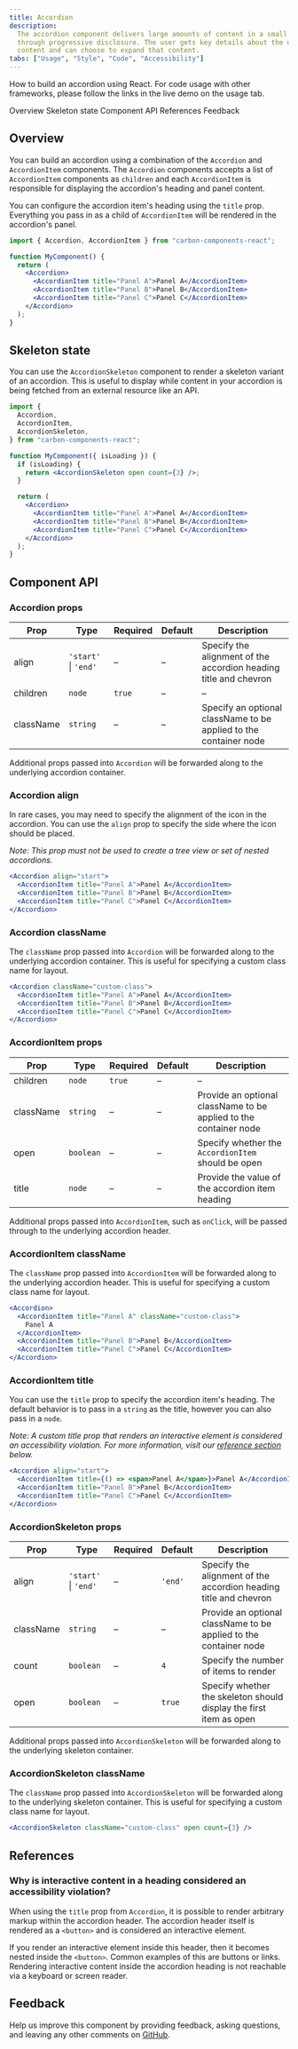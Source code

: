 ```yaml
---
title: Accordion
description:
  The accordion component delivers large amounts of content in a small space
  through progressive disclosure. The user gets key details about the underlying
  content and can choose to expand that content.
tabs: ["Usage", "Style", "Code", "Accessibility"]
---
```


<PageDescription>

How to build an accordion using React. For code usage with other frameworks, please follow the links in the live demo on the usage tab.

</PageDescription>

<AnchorLinks>

<AnchorLink>Overview</AnchorLink>
<AnchorLink>Skeleton state</AnchorLink>
<AnchorLink>Component API</AnchorLink>
<AnchorLink>References</AnchorLink>
<AnchorLink>Feedback</AnchorLink>

</AnchorLinks>

## Overview

You can build an accordion using a combination of the `Accordion` and
`AccordionItem` components. The `Accordion` components accepts a list of
`AccordionItem` components as `children` and each `AccordionItem` is responsible
for displaying the accordion's heading and panel content.

You can configure the accordion item's heading using the `title` prop.
Everything you pass in as a child of `AccordionItem` will be rendered in the
accordion's panel.

```jsx
import { Accordion, AccordionItem } from "carbon-components-react";

function MyComponent() {
  return (
    <Accordion>
      <AccordionItem title="Panel A">Panel A</AccordionItem>
      <AccordionItem title="Panel B">Panel B</AccordionItem>
      <AccordionItem title="Panel C">Panel C</AccordionItem>
    </Accordion>
  );
}
```

## Skeleton state

You can use the `AccordionSkeleton` component to render a skeleton variant of an
accordion. This is useful to display while content in your accordion is being
fetched from an external resource like an API.

```jsx
import {
  Accordion,
  AccordionItem,
  AccordionSkeleton,
} from "carbon-components-react";

function MyComponent({ isLoading }) {
  if (isLoading) {
    return <AccordionSkeleton open count={3} />;
  }

  return (
    <Accordion>
      <AccordionItem title="Panel A">Panel A</AccordionItem>
      <AccordionItem title="Panel B">Panel B</AccordionItem>
      <AccordionItem title="Panel C">Panel C</AccordionItem>
    </Accordion>
  );
}
```

## Component API

### Accordion props

| Prop      | Type                     | Required | Default | Description                                                       |
| --------- | ------------------------ | -------- | ------- | ----------------------------------------------------------------- |
| align     | `'start'` &#124; `'end'` | –        | –       | Specify the alignment of the accordion heading title and chevron  |
| children  | `node`                   | `true`   | –       | –                                                                 |
| className | `string`                 | –        | –       | Specify an optional className to be applied to the container node |

Additional props passed into `Accordion` will be forwarded along to the
underlying accordion container.

### Accordion align

In rare cases, you may need to specify the alignment of the icon in the
accordion. You can use the `align` prop to specify the side where the icon
should be placed.

_Note: This prop must not be used to create a tree view or set of nested
accordions._

```jsx
<Accordion align="start">
  <AccordionItem title="Panel A">Panel A</AccordionItem>
  <AccordionItem title="Panel B">Panel B</AccordionItem>
  <AccordionItem title="Panel C">Panel C</AccordionItem>
</Accordion>
```

### Accordion className

The `className` prop passed into `Accordion` will be forwarded along to the
underlying accordion container. This is useful for specifying a custom class
name for layout.

```jsx
<Accordion className="custom-class">
  <AccordionItem title="Panel A">Panel A</AccordionItem>
  <AccordionItem title="Panel B">Panel B</AccordionItem>
  <AccordionItem title="Panel C">Panel C</AccordionItem>
</Accordion>
```

### AccordionItem props

| Prop      | Type      | Required | Default | Description                                                       |
| --------- | --------- | -------- | ------- | ----------------------------------------------------------------- |
| children  | `node`    | `true`   | –       | –                                                                 |
| className | `string`  | –        | –       | Provide an optional className to be applied to the container node |
| open      | `boolean` | –        | –       | Specify whether the `AccordionItem` should be open                |
| title     | `node`    | –        | –       | Provide the value of the accordion item heading                   |

Additional props passed into `AccordionItem`, such as `onClick`, will be passed
through to the underlying accordion header.

### AccordionItem className

The `className` prop passed into `AccordionItem` will be forwarded along to the
underlying accordion header. This is useful for specifying a custom class name
for layout.

```jsx
<Accordion>
  <AccordionItem title="Panel A" className="custom-class">
    Panel A
  </AccordionItem>
  <AccordionItem title="Panel B">Panel B</AccordionItem>
  <AccordionItem title="Panel C">Panel C</AccordionItem>
</Accordion>
```

### AccordionItem title

You can use the `title` prop to specify the accordion item's heading. The
default behavior is to pass in a `string` as the title, however you can also
pass in a `node`.

_Note: A custom title prop that renders an interactive element is considered an
accessibility violation. For more information, visit our [reference
section](#why-is-interactive-content-in-a-heading-considered-an-accessibility-violation) below._

```jsx
<Accordion align="start">
  <AccordionItem title={() => <span>Panel A</span>}>Panel A</AccordionItem>
  <AccordionItem title="Panel B">Panel B</AccordionItem>
  <AccordionItem title="Panel C">Panel C</AccordionItem>
</Accordion>
```

### AccordionSkeleton props

| Prop      | Type                     | Required | Default | Description                                                        |
| --------- | ------------------------ | -------- | ------- | ------------------------------------------------------------------ |
| align     | `'start'` &#124; `'end'` | –        | `'end'` | Specify the alignment of the accordion heading title and chevron   |
| className | `string`                 | –        | –       | Provide an optional className to be applied to the container node  |
| count     | `boolean`                | –        | `4`     | Specify the number of items to render                              |
| open      | `boolean`                | –        | `true`  | Specify whether the skeleton should display the first item as open |

Additional props passed into `AccordionSkeleton` will be forwarded along to the
underlying skeleton container.

### AccordionSkeleton className

The `className` prop passed into `AccordionSkeleton` will be forwarded along to
the underlying skeleton container. This is useful for specifying a custom class
name for layout.

```jsx
<AccordionSkeleton className="custom-class" open count={3} />
```

## References

<h3 id="why-is-interactive-content-in-a-heading-considered-an-accessibility-violation">
  Why is interactive content in a heading considered an accessibility violation?
</h3>

When using the `title` prop from `Accordion`, it is possible to render arbitrary
markup within the accordion header. The accordion header itself is rendered as a
`<button>` and is considered an interactive element.

If you render an interactive element inside this header, then it becomes
nested inside the `<button>`. Common examples of this are buttons or links.
Rendering interactive content inside the accordion heading is not reachable
via a keyboard or screen reader.

## Feedback

Help us improve this component by providing feedback, asking questions, and leaving any other comments on [GitHub](https://github.com/carbon-design-system/carbon-website/issues/new?assignees=&labels=feedback&template=feedback.md).
